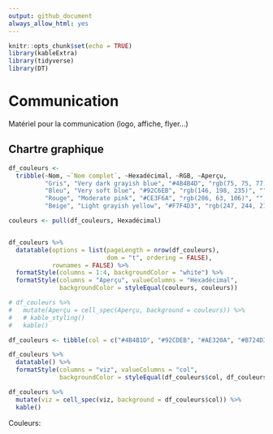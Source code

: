 ```yaml
---
output: github_document
always_allow_html: yes
---
```



```r
knitr::opts_chunk$set(echo = TRUE)
library(kableExtra)
library(tidyverse)
library(DT)
```

# Communication

Matériel pour la communication (logo, affiche, flyer...)


## Chartre graphique

```r
df_couleurs <-
  tribble(~Nom, ~`Nom complet`, ~Hexadécimal, ~RGB, ~Aperçu,
          "Gris", "Very dark grayish blue", "#4B4B4D", "rgb(75, 75, 77)", "",
          "Bleu", "Very soft blue", "#92C6EB", "rgb(146, 198, 235)", "",
          "Rouge", "Moderate pink", "#CE3F6A", "rgb(206, 63, 106)", "",
          "Beige", "Light grayish yellow", "#F7F4D3", "rgb(247, 244, 211)", "")

couleurs <- pull(df_couleurs, Hexadécimal)


df_couleurs %>%
  datatable(options = list(pageLength = nrow(df_couleurs),
                           dom = "t", ordering = FALSE),
            rownames = FALSE) %>%
  formatStyle(columns = 1:4, backgroundColor = "white") %>%
  formatStyle(columns = "Aperçu", valueColumns = "Hexadécimal",
              backgroundColor = styleEqual(couleurs, couleurs))

# df_couleurs %>%
#   mutate(Aperçu = cell_spec(Aperçu, background = couleurs)) %>% 
#   # kable_styling()
#   kable()
```

```r
df_couleurs <- tibble(col = c("#4B4B1D", "#92CDEB", "#AE320A", "#B724D3"), viz = "")

df_couleurs %>% 
  datatable() %>%
  formatStyle(columns = "viz", valueColumns = "col",
              backgroundColor = styleEqual(df_couleurs$col, df_couleurs$col))

df_couleurs %>%
  mutate(viz = cell_spec(viz, background = df_couleurs$col)) %>%
  kable()
```


Couleurs: 